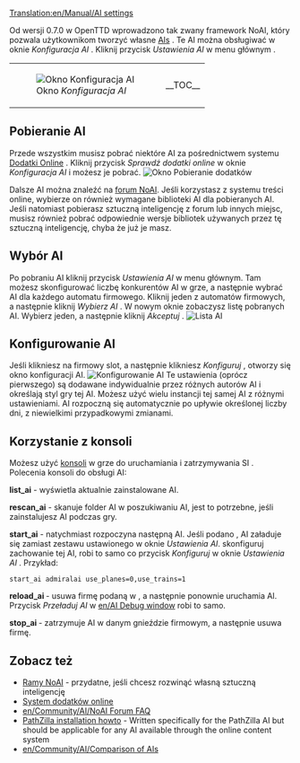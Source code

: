 [[Translation:en/Manual/AI settings]]
<!--{{Table of contents}}-->{{pl/Manual/Spis treści}}

Od wersji 0.7.0 w OpenTTD wprowadzono tak zwany framework NoAI, który pozwala użytkownikom tworzyć własne  [[en/Development/Script/Main Page|AIs]]<!--[[AI:Strona główna|AI]]--> . Te AI można obsługiwać w oknie ''Konfiguracja AI'' . Kliknij przycisk ''Ustawienia AI'' w menu głównym .
{|
|[[File:en/Manual/AIsettings empty.png|frame|none|Okno ''Konfiguracja AI'']]
|__TOC__
|}
==Pobieranie AI==
Przede wszystkim musisz pobrać niektóre AI za pośrednictwem systemu [[pl/Manual/Dodatki Online|Dodatki Online]] . Kliknij przycisk ''Sprawdź dodatki online'' w oknie ''Konfiguracja AI'' i możesz je pobrać.
[[File:en/Manual/Downloading AI.png|frame|none|Okno ''Pobieranie dodatków'']]

Dalsze AI można znaleźć na [http://www.tt-forums.net/viewforum.php?f=65 forum NoAI]. Jeśli korzystasz z systemu treści online, wybierze on również wymagane biblioteki AI dla pobieranych AI. Jeśli natomiast pobierasz sztuczną inteligencję z forum lub innych miejsc, musisz również pobrać odpowiednie wersje bibliotek używanych przez tę sztuczną inteligencję, chyba że już je masz.

==Wybór AI==
Po pobraniu AI kliknij przycisk ''Ustawienia AI'' w menu głównym. Tam możesz skonfigurować liczbę konkurentów AI w grze, a następnie wybrać AI dla każdego automatu firmowego.
Kliknij jeden z automatów firmowych, a następnie kliknij ''Wybierz AI'' . W nowym oknie zobaczysz listę pobranych AI. Wybierz jeden, a następnie kliknij ''Akceptuj'' .
[[File:en/Manual/Select AI.png|frame|none|Lista AI]]

==Konfigurowanie AI==
Jeśli klikniesz na firmowy slot, a następnie klikniesz ''Konfiguruj'' , otworzy się okno konfiguracji AI.
[[File:en/Manual/AI configuration.png|frame|none|Konfigurowanie AI]]
Te ustawienia (oprócz pierwszego) są dodawane indywidualnie przez różnych autorów AI i określają styl gry tej AI. Możesz użyć wielu instancji tej samej AI z różnymi ustawieniami.
AI rozpoczną się automatycznie po upływie określonej liczby dni, z niewielkimi przypadkowymi zmianami.

==Korzystanie z konsoli==
Możesz użyć [[pl/Manual/Konsola|konsoli]] w grze do uruchamiania i zatrzymywania SI .
Polecenia konsoli do obsługi AI:

'''list_ai''' - wyświetla aktualnie zainstalowane AI.

'''rescan_ai''' - skanuje folder AI w poszukiwaniu AI, jest to potrzebne, jeśli zainstalujesz AI podczas gry.

'''start_ai''' ''<ainame> <parameters>'' - natychmiast rozpoczyna następną AI. Jeśli podano <nazwa>, AI załaduje się zamiast zestawu ustawionego w oknie ''Ustawienia AI''. <parametry> skonfiguruj zachowanie tej AI, robi to samo co przycisk  ''Konfiguruj'' w oknie ''Ustawienia AI'' . Przykład:
 start_ai admiralai use_planes=0,use_trains=1

'''reload_ai <company_slot>''' - usuwa firmę podaną w <slocie_firmy>, a następnie ponownie uruchamia AI. Przycisk ''Przeładuj AI'' w [[en/AI Debug window]] robi to samo.

'''stop_ai <company_slot>''' - zatrzymuje AI w danym gnieździe firmowym, a następnie usuwa firmę.

==Zobacz też==
*<!--[[AI|The NoAI framework]]-->[[pl/Development/Script/Main Page|Ramy NoAI]] - przydatne, jeśli chcesz rozwinąć własną sztuczną inteligencję
*<!--[[Online_content|The Online Content system]]-->[[pl/Manual/Dodatki Online|System dodatków online]]
*[[en/Community/AI/NoAI Forum FAQ]]
*[http://code.google.com/p/ottd-noai-pathzilla/wiki/Installation PathZilla installation howto] - Written specifically for the PathZilla AI but should be applicable for any AI available through the online content system
*[[en/Community/AI/Comparison of AIs]]

<!--{{Feature|0.7}}--> {{pl/Zgodne Wersje|0.7}}
